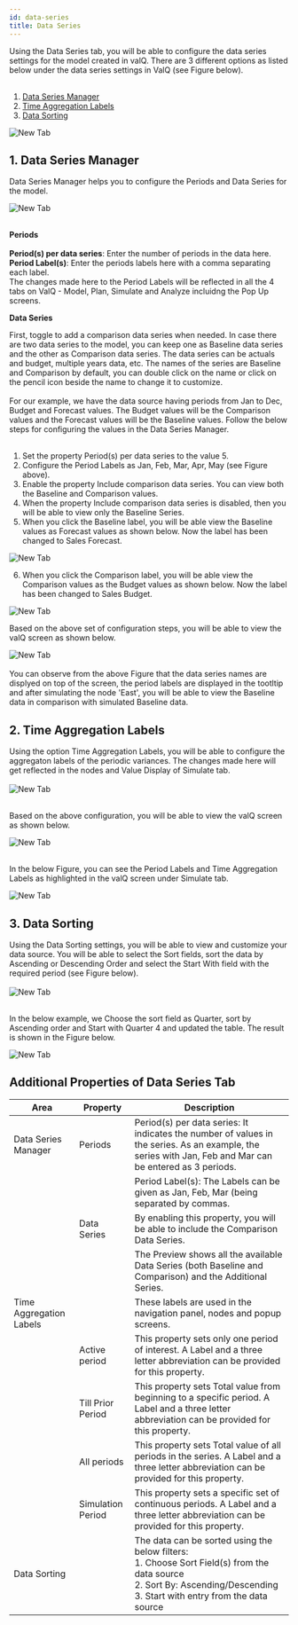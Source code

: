 ```yaml
---
id: data-series
title: Data Series
---
```


<div style={{textAlign: 'justify'}}>
Using the Data Series tab, you will be able to configure the data series
settings for the model created in valQ. There are 3 different options as
listed below under the data series settings in ValQ (see Figure
below).
</div> <br />

1.  [Data Series Manager](#1-data-series-manager)
2.  [Time Aggregation Labels](#2-time-aggregation-labels)
3.  [Data Sorting](#3-data-sorting)

<div style={{textAlign: 'center'}}>
  <Zoom>
<img alt="New Tab" src={useBaseUrl('/doc-images/model/ds1.png')} />
  </Zoom>
</div>

## 1. Data Series Manager

Data Series Manager helps you to configure the Periods and Data Series for the model.

<div style={{textAlign: 'center'}}>
  <Zoom>
<img alt="New Tab" src={useBaseUrl('/doc-images/model/ds2.png')} />
  </Zoom>
</div> <br />

**Periods** <br /> <br />
**Period(s) per data series**: Enter the number of periods in the data here. <br />
**Period Label(s)**: Enter the periods labels here with a comma separating each label.<br />
The changes made here to the Period Labels will be reflected in all the 4 tabs on ValQ - Model,
Plan, Simulate and Analyze incluidng the Pop Up screens.

**Data Series** <br /> 
<div style={{textAlign: 'justify'}}>
First, toggle to add a comparison data series when needed. In case there are two data series to the model,
you can keep one as Baseline data series and the other as Comparison data series. The data series can be actuals and budget,
multiple years data, etc. The names of the series are Baseline and Comparison by default, you can double click on the name or 
click on the pencil icon beside the name to change it to customize.      
</div> <br />

<div style={{textAlign: 'justify'}}>
For our example, we have the data source having periods from Jan to Dec,
Budget and Forecast values. The Budget values will be the Comparison
values and the Forecast values will be the Baseline values. Follow the
below steps for configuring the values in the Data Series Manager.
</div> <br />

1.  Set the property Period(s) per data series to the value 5.
2.  Configure the Period Labels as Jan, Feb, Mar, Apr, May (see Figure
    above).
3.  Enable the property Include comparison data series. You can view
    both the Baseline and Comparison values.
4.  When the property Include comparison data series is disabled, then
    you will be able to view only the Baseline Series.
5.  When you click the Baseline label, you will be able view the
    Baseline values as Forecast values as shown below. Now the label 
    has been changed to Sales Forecast.

<div style={{textAlign: 'center'}}>
  <Zoom>
<img alt="New Tab" src={useBaseUrl('/doc-images/model/ds3.png')} />
  </Zoom>
</div>

6.  When you click the Comparison label, you will be able view the
    Comparison values as the Budget values as shown below. Now the label 
    has been changed to Sales Budget.

<div style={{textAlign: 'center'}}>
  <Zoom>
<img alt="New Tab" src={useBaseUrl('/doc-images/model/ds4.png')} />
  </Zoom>
</div> 

Based on the above set of configuration steps, you will be able to view
the valQ screen as shown below.

<div style={{textAlign: 'center'}}>
  <Zoom>
<img alt="New Tab" src={useBaseUrl('/doc-images/model/ds5.png')} />
  </Zoom>
</div> <br />

<div style={{textAlign: 'justify'}}>
You can observe from the above Figure that the data series names are displyed on top of the screen,
the period labels are displayed in the tootltip and after simulating the node 'East', you will be able to 
view the Baseline data in comparison with simulated Baseline data.
</div>

## 2. Time Aggregation Labels

<div style={{textAlign: 'justify'}}>
Using the option Time Aggregation Labels, you will be able to
configure the aggregaton labels of the periodic variances. The changes made here will 
get reflected in the nodes and Value Display of Simulate tab.  
</div> <br />

<div style={{textAlign: 'center'}}>
  <Zoom>
<img alt="New Tab" src={useBaseUrl('/doc-images/model/ds6.png')} />
  </Zoom>
</div> <br />

Based on the above configuration, you will be able to view the valQ
screen as shown below.

<div style={{textAlign: 'center'}}>
  <Zoom>
<img alt="New Tab" src={useBaseUrl('/doc-images/model/ds7.png')} />
  </Zoom>
</div> <br />

In the below Figure, you can see the Period Labels and Time Aggregation
Labels as highlighted in the valQ screen under Simulate tab.

<div style={{textAlign: 'center'}}>
  <Zoom>
<img alt="New Tab" src={useBaseUrl('/doc-images/model/ds8.png')} />
  </Zoom>
</div>

## 3. Data Sorting

<div style={{textAlign: 'justify'}}>
Using the Data Sorting settings, you will be able to view and customize
your data source. You will be able to select the Sort fields, sort the
data by Ascending or Descending Order and select the Start With field
with the required period (see Figure below).
</div> <br />

<div style={{textAlign: 'center'}}>
  <Zoom>
<img alt="New Tab" src={useBaseUrl('/doc-images/model/ds9.png')} />
  </Zoom>
</div> <br />

In the below example, we Choose the sort field as Quarter, sort by Ascending order and 
Start with Quarter 4 and updated the table. The result is shown in the Figure below.  

<div style={{textAlign: 'center'}}>
  <Zoom>
<img alt="New Tab" src={useBaseUrl('/doc-images/model/ds10.png')} />
  </Zoom>
</div> 

## Additional Properties of Data Series Tab

| Area                    | Property            | Description                                                                                                                                                                          |
|-------------------------|---------------------|--------------------------------------------------------------------------------------------------------------------------------------------------------------------------------------|
| Data Series Manager     | Periods             | Period(s)   per data series: It indicates the number of values in the series. As an   example, the series with Jan, Feb and Mar can be entered as 3 periods.                         |
|                         |                     | Period   Label(s): The Labels can be given as Jan, Feb, Mar (being separated by   commas.                                                                                            |
|                         | Data   Series       | By   enabling this property, you will be able to include the Comparison Data   Series.                                                                                               |
|                         |                     | The   Preview shows all the available Data Series (both Baseline and Comparison)   and the Additional Series.                                                                        |
| Time Aggregation Labels |                     | These   labels are used in the navigation panel, nodes and popup screens.                                                                                                            |
|                         | Active   period     | This   property sets only one period of interest. A Label and a three letter   abbreviation can be provided for this property.                                                       |
|                         | Till   Prior Period | This   property sets Total value from beginning to a specific period. A Label and a   three letter abbreviation can be provided for this property.                                   |
|                         | All   periods       | This   property sets Total value of all periods in the series. A Label and a three   letter abbreviation can be provided for this property.                                          |
|                         | Simulation   Period | This   property sets a specific set of continuous periods. A Label and a three   letter abbreviation can be provided for this property.                                              |
| Data   Sorting          |                     | The data can be sorted   using the below filters:   <br/>  1. Choose Sort Field(s) from the data source   <br/>  2. Sort By: Ascending/Descending    <br/> 3. Start with entry from the data source |
                                                                                                                                                                               

